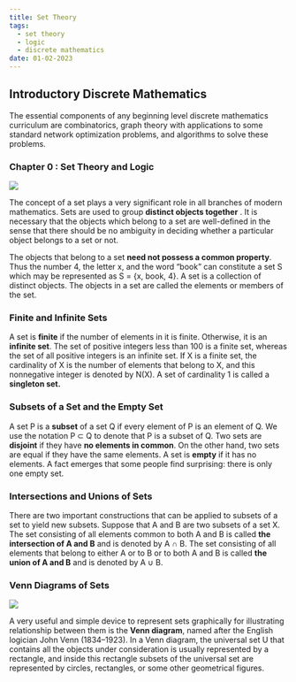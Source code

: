 ```yaml
---
title: Set Theory 
tags:
  - set theory
  - logic
  - discrete mathematics
date: 01-02-2023
---
```

## Introductory Discrete Mathematics
The essential components of any beginning level discrete
mathematics curriculum are combinatorics, graph theory with applications to some standard network optimization problems,
and algorithms to solve these problems.

### Chapter 0 : Set Theory and Logic
<Image src="/images/set_theory.png" width={1703} height={980} />

The concept of a set plays a very significant role in all branches of modern mathematics.
Sets are used to group **distinct objects together** . It is necessary that the objects which belong to a set are well-defined in the sense that there should be no ambiguity in deciding whether a particular object belongs to a set or not.

The objects that belong to a set **need not possess a common property**. Thus the number 4, the letter x, and the word “book” can constitute a set S which may be represented as S = {x, book, 4}.
A set is a collection of distinct objects. The objects in a set are called the elements or members of the set.

### Finite and Infinite Sets
A set is **finite** if the number of elements in it is finite. Otherwise, it is an **infinite set**. The set of positive integers less than 100 is a finite set, whereas the set of all positive integers is an infinite set.
If X is a finite set, the cardinality of X is the number of
elements that belong to X, and this nonnegative integer is denoted by N(X). A set of cardinality 1 is called a **singleton set.**
### Subsets of a Set and the Empty Set
A set P is a **subset** of a set Q if every element of P is an element of Q. We use the notation P ⊂ Q to denote that P is a
subset of Q.
Two sets are **disjoint** if they have **no elements in common**. On the other hand, two sets are equal if they have the same elements.
A set is **empty** if it has no elements. A fact emerges that some people find surprising: there is only one empty set.

### Intersections and Unions of Sets
There are two important constructions that can be applied to subsets of a set to yield new subsets. Suppose that A and B
are two subsets of a set X. The set consisting of all elements common to both A and B is called **the intersection of A and B**
and is denoted by A ∩ B.
The set consisting of all elements that belong to either A or to B or to both A and B is called **the union of A and B** and
is denoted by A ∪ B.

### Venn Diagrams of Sets
<Image src="/images/venn.png" width={1703} height={980} />

A very useful and simple device to represent sets graphically for illustrating relationship between them is the **Venn diagram**,
named after the English logician John Venn (1834–1923). In a Venn diagram, the universal set U that contains all the objects
under consideration is usually represented by a rectangle, and inside this rectangle subsets of the universal set are
represented by circles, rectangles, or some other geometrical figures.


